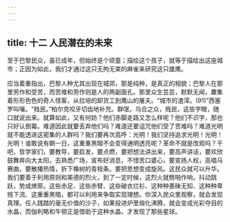 ```yaml
---
---
---
```

title: 十二 人民潜在的未来
---





至于巴黎民众，虽已成年，但始终是个顽童；描绘这个孩子，就等于描绘出这座城市；正因为如此，我们才通过这只无拘无束的麻雀来研究这只雄鹰。

应当着重指出，巴黎人种尤其出现在城郊，那是纯种，是真正的相貌；巴黎人在那里劳作和受苦，而苦难和劳作则是人的两副面孔。那里众生芸芸，默默无闻，麇集着形形色色的奇人怪客，从拉培的卸货工到鹰山的屠夫。“城市的渣滓。(91)”西塞罗叫嚷。“贱民。”柏尔克咬牙切齿地补充。群氓，乌合之众，贱民，这些字眼，随口就说出来。就算如此，又有何妨？他们赤脚走路又怎么样呢？他们不识字，那也只好认倒霉。难道因此就要丢弃他们吗？难道还要诅咒他们受了苦难吗？难道光明就不能透进这密集的人群吗？我们要再次高呼：光明！我们坚持追求光明！光明！光明！谁敢说有朝一日，这重重黑暗不会变得通明透亮呢？革命不就是改观吗？干吧，哲学家们，要教导，要启发，要点燃，要把想法讲出来，要高声讲话，要欢欣鼓舞奔向大太阳，去熟悉广场，宣布好消息，不惜苦口婆心，要宣扬人权，高唱马赛曲，要散播热情，折下橡树的青枝条。要把思想变成旋风。这民众就可以升华。我们要善于利用原则和美德的烈火，到了一定时候，这烈火就劈啪作响，抖动跳跃，势成燎原。这些赤足、这些赤臂、这些破衣烂衫、这种种愚昧无知、这种种卑贱下流、这重重黑暗，都可以利用来争取实现理想。你深入民众里观察，就会发现真理。任人践踏的毫无价值的沙子，如果投进炉里熔化沸腾，就会变成光彩夺目的水晶，而伽利略和牛顿正是借助于这种水晶，才发现了那些星球。